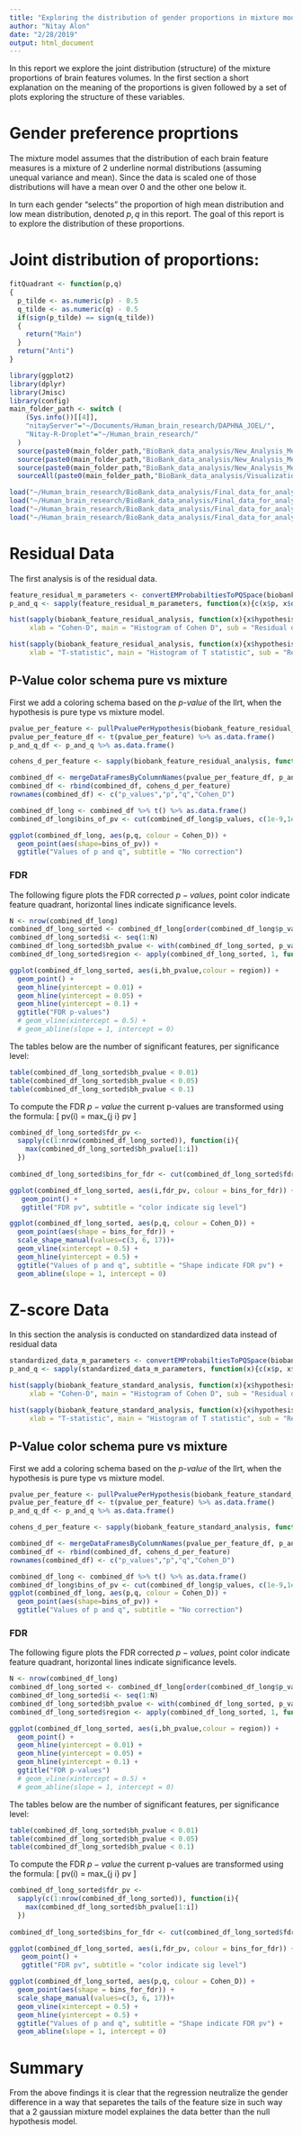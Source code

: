 ```yaml
---
title: "Exploring the distribution of gender proportions in mixture model"
author: "Nitay Alon"
date: "2/28/2019"
output: html_document
---
```


In this report we explore the joint distribution (structure) of the mixture proportions of brain features volumes. In the first section a short explanation on the meaning of the proportions is given followed by a set of plots exploring the structure of these variables. 

# Gender preference proprtions
The mixture model assumes that the distribution of each brain feature measures is a mixture of 2 underline normal distributions (assuming unequal variance and mean). Since the data is scaled one of those distributions will have a mean over 0 and the other one below it. 

In turn each gender "selects" the proportion of high mean distribution and low mean distribution, denoted $p,q$ in this report. The goal of this report is to explore the distribution of these proportions.

# Joint distribution of proportions:
```r
fitQuadrant <- function(p,q)
{
  p_tilde <- as.numeric(p) - 0.5
  q_tilde <- as.numeric(q) - 0.5
  if(sign(p_tilde) == sign(q_tilde))
  {
    return("Main")
  }
  return("Anti")
}
```

```r
library(ggplot2)
library(dplyr)
library(Jmisc)
library(config)
main_folder_path <- switch (
    (Sys.info())[[4]],
    "nitayServer"="~/Documents/Human_brain_research/DAPHNA_JOEL/",
    "Nitay-R-Droplet"="~/Human_brain_research/"
  )
  source(paste0(main_folder_path,"BioBank_data_analysis/New_Analysis_Method/Residuals_analysis_methods/convert_em_probs_to_pq_space.R"))
  source(paste0(main_folder_path,"BioBank_data_analysis/New_Analysis_Method/Residuals_analysis_methods/merge_data_frames_by_column_names.R"))
  source(paste0(main_folder_path,"BioBank_data_analysis/New_Analysis_Method/Residuals_analysis_methods/convert_em_probs_to_pq_space.R"))
  sourceAll(paste0(main_folder_path,"BioBank_data_analysis/Visualization_methods"))
```

```r
load("~/Human_brain_research/BioBank_data_analysis/Final_data_for_analysis/biobank_feature_residual_analysis.RData")
load("~/Human_brain_research/BioBank_data_analysis/Final_data_for_analysis/biobank_feature_standard_analysis.RData")
load("~/Human_brain_research/BioBank_data_analysis/Final_data_for_analysis/BioBank_residual_data.RData")
load("~/Human_brain_research/BioBank_data_analysis/Final_data_for_analysis/BioBank_standardized_data.RData")
```

# Residual Data

The first analysis is of the residual data.

```r
feature_residual_m_parameters <- convertEMProbabiltiesToPQSpace(biobank_feature_residual_analysis)
p_and_q <- sapply(feature_residual_m_parameters, function(x){c(x$p, x$q)})
```

```r
hist(sapply(biobank_feature_residual_analysis, function(x){x$hypothesis_results$cohen_d_test$estimate}),
     xlab = "Cohen-D", main = "Histogram of Cohen D", sub = "Residual data")

hist(sapply(biobank_feature_residual_analysis, function(x){x$hypothesis_results$t_test_for_difference_between_genders$statistic}),
     xlab = "T-statistic", main = "Histogram of T statistic", sub = "Residual data")

```


## P-Value color schema pure vs mixture

First we add a coloring schema based on the *p-value* of the llrt, when the hypothesis is pure type vs mixture model. 
```r
pvalue_per_feature <- pullPvaluePerHypothesis(biobank_feature_residual_analysis)
pvalue_per_feature_df <- t(pvalue_per_feature) %>% as.data.frame() 
p_and_q_df <- p_and_q %>% as.data.frame()

cohens_d_per_feature <- sapply(biobank_feature_residual_analysis, function(x){x$hypothesis_results$cohen_d_test$estimate})

combined_df <- mergeDataFramesByColumnNames(pvalue_per_feature_df, p_and_q_df)
combined_df <- rbind(combined_df, cohens_d_per_feature)
rownames(combined_df) <- c("p_values","p","q","Cohen_D")
```

```r
combined_df_long <- combined_df %>% t() %>% as.data.frame()
combined_df_long$bins_of_pv <- cut(combined_df_long$p_values, c(1e-9,1e-8,1e-3,1e-2,1))
```

```r
ggplot(combined_df_long, aes(p,q, colour = Cohen_D)) + 
  geom_point(aes(shape=bins_of_pv)) + 
  ggtitle("Values of p and q", subtitle = "No correction")
```

### FDR

The following figure plots the FDR corrected $p-values$, point color indicate feature quadrant, horizontal lines indicate significance levels.
```r
N <- nrow(combined_df_long)
combined_df_long_sorted <- combined_df_long[order(combined_df_long$p_values,decreasing = F),]
combined_df_long_sorted$i <- seq(1:N)
combined_df_long_sorted$bh_pvalue <- with(combined_df_long_sorted, p_values * i / N)
combined_df_long_sorted$region <- apply(combined_df_long_sorted, 1, function(x){fitQuadrant(x[2],x[3])})
```

```r
ggplot(combined_df_long_sorted, aes(i,bh_pvalue,colour = region)) + 
  geom_point() +
  geom_hline(yintercept = 0.01) +
  geom_hline(yintercept = 0.05) +
  geom_hline(yintercept = 0.1) +
  ggtitle("FDR p-values")
  # geom_vline(xintercept = 0.5) +
  # geom_abline(slope = 1, intercept = 0)
```

The tables below are the number of significant features, per significance level:

```r
table(combined_df_long_sorted$bh_pvalue < 0.01)
table(combined_df_long_sorted$bh_pvalue < 0.05)
table(combined_df_long_sorted$bh_pvalue < 0.1)
```

To compute the FDR $p-value$ the current p-values are transformed using the formula:
\[
  pv(i) = max_{j \leq i} pv \frac{n}{j} 
\]

```r
combined_df_long_sorted$fdr_pv <- 
  sapply(c(1:nrow(combined_df_long_sorted)), function(i){
    max(combined_df_long_sorted$bh_pvalue[1:i])
  })
  
combined_df_long_sorted$bins_for_fdr <- cut(combined_df_long_sorted$fdr_pv, c(0,1e-2,5e-2,1))
```


```r
ggplot(combined_df_long_sorted, aes(i,fdr_pv, colour = bins_for_fdr)) + 
   geom_point() +
   ggtitle("FDR pv", subtitle = "color indicate sig level") 
```

```r
ggplot(combined_df_long_sorted, aes(p,q, colour = Cohen_D)) + 
  geom_point(aes(shape = bins_for_fdr)) +
  scale_shape_manual(values=c(3, 6, 17))+
  geom_vline(xintercept = 0.5) +
  geom_hline(yintercept = 0.5) +
  ggtitle("Values of p and q", subtitle = "Shape indicate FDR pv") + 
  geom_abline(slope = 1, intercept = 0)
```

# Z-score Data

In this section the analysis is conducted on standardized data instead of residual data 

```r
standardized_data_m_parameters <- convertEMProbabiltiesToPQSpace(biobank_feature_standard_analysis)
p_and_q <- sapply(standardized_data_m_parameters, function(x){c(x$p, x$q)})
```

```r
hist(sapply(biobank_feature_standard_analysis, function(x){x$hypothesis_results$cohen_d_test$estimate}),
     xlab = "Cohen-D", main = "Histogram of Cohen D", sub = "Residual data")

hist(sapply(biobank_feature_standard_analysis, function(x){x$hypothesis_results$t_test_for_difference_between_genders$statistic}),
     xlab = "T-statistic", main = "Histogram of T statistic", sub = "Residual data")

```


## P-Value color schema pure vs mixture

First we add a coloring schema based on the *p-value* of the llrt, when the hypothesis is pure type vs mixture model. 
```r
pvalue_per_feature <- pullPvaluePerHypothesis(biobank_feature_standard_analysis)
pvalue_per_feature_df <- t(pvalue_per_feature) %>% as.data.frame() 
p_and_q_df <- p_and_q %>% as.data.frame()

cohens_d_per_feature <- sapply(biobank_feature_standard_analysis, function(x){x$hypothesis_results$cohen_d_test$estimate})

combined_df <- mergeDataFramesByColumnNames(pvalue_per_feature_df, p_and_q_df)
combined_df <- rbind(combined_df, cohens_d_per_feature)
rownames(combined_df) <- c("p_values","p","q","Cohen_D")
```

```r
combined_df_long <- combined_df %>% t() %>% as.data.frame()
combined_df_long$bins_of_pv <- cut(combined_df_long$p_values, c(1e-9,1e-8,1e-3,1e-2,1))
ggplot(combined_df_long, aes(p,q, colour = Cohen_D)) + 
  geom_point(aes(shape=bins_of_pv)) + 
  ggtitle("Values of p and q", subtitle = "No correction")
```

### FDR

The following figure plots the FDR corrected $p-values$, point color indicate feature quadrant, horizontal lines indicate significance levels.
```r
N <- nrow(combined_df_long)
combined_df_long_sorted <- combined_df_long[order(combined_df_long$p_values,decreasing = F),]
combined_df_long_sorted$i <- seq(1:N)
combined_df_long_sorted$bh_pvalue <- with(combined_df_long_sorted, p_values * i / N)
combined_df_long_sorted$region <- apply(combined_df_long_sorted, 1, function(x){fitQuadrant(x[2],x[3])})
```

```r
ggplot(combined_df_long_sorted, aes(i,bh_pvalue,colour = region)) + 
  geom_point() +
  geom_hline(yintercept = 0.01) +
  geom_hline(yintercept = 0.05) +
  geom_hline(yintercept = 0.1) +
  ggtitle("FDR p-values")
  # geom_vline(xintercept = 0.5) +
  # geom_abline(slope = 1, intercept = 0)
```

The tables below are the number of significant features, per significance level:

```r
table(combined_df_long_sorted$bh_pvalue < 0.01)
table(combined_df_long_sorted$bh_pvalue < 0.05)
table(combined_df_long_sorted$bh_pvalue < 0.1)
```

To compute the FDR $p-value$ the current p-values are transformed using the formula:
\[
  pv(i) = max_{j \leq i} pv \frac{n}{j} 
\]

```r
combined_df_long_sorted$fdr_pv <- 
  sapply(c(1:nrow(combined_df_long_sorted)), function(i){
    max(combined_df_long_sorted$bh_pvalue[1:i])
  })
  
combined_df_long_sorted$bins_for_fdr <- cut(combined_df_long_sorted$fdr_pv, c(0,1e-2,5e-2,1))
```

```r
ggplot(combined_df_long_sorted, aes(i,fdr_pv, colour = bins_for_fdr)) + 
   geom_point() +
   ggtitle("FDR pv", subtitle = "color indicate sig level") 
```

```r
ggplot(combined_df_long_sorted, aes(p,q, colour = Cohen_D)) + 
  geom_point(aes(shape = bins_for_fdr)) +
  scale_shape_manual(values=c(3, 6, 17))+
  geom_vline(xintercept = 0.5) +
  geom_hline(yintercept = 0.5) +
  ggtitle("Values of p and q", subtitle = "Shape indicate FDR pv") + 
  geom_abline(slope = 1, intercept = 0)
```

# Summary
From the above findings it is clear that the regression neutralize the gender difference in a way that separetes the tails of the feature size in such way that a 2 gaussian mixture model explaines the data better than the null hypothesis model.
<!-- # Post hoc analysis -->

<!-- In this section our goal is to find patterns in the distribution structure of the FDR significance features. Assuming that the underline model is a mixture of Gaussians with different means and variance, these feature should present a distinct pattern. Using visual inspection of the underline distribution it is possible to uncover characteristics of the features. The analysis begins with the anti-diagonal ($sign(p-0.5) \neq sign(q-0.5)$) followed by the same method for the main diagonal. -->

<!-- ## Main diagonal -->

<!-- ### Upper -->
<!-- ```{r high q high p} -->
<!-- upper_diagonal_feature_names <-  -->
<!--   rownames(combined_df_long_sorted)[ -->
<!--     with(combined_df_long_sorted,(fdr_pv < 5e-2 & p > 0.75 &  q > 0.75))]   -->

<!-- upper_diagonal_features <-  -->
<!--   biobank_feature_residual_analysis[names(biobank_feature_residual_analysis) %in% upper_diagonal_feature_names] -->
<!-- ``` -->

<!-- ```{r plotting upper main diagonal feature} -->
<!-- i <- sample(1:length(upper_diagonal_feature_names), 1) -->
<!-- plotGenderHistogram(upper_diagonal_features[[i]], upper_diagonal_feature_names[i]) -->
<!-- ``` -->

<!-- ## Antidiagonal -->

<!-- ### Upper -->
<!-- ```{r high q low p} -->
<!-- upper_antidiagonal_feature_names <-  -->
<!--   rownames(combined_df_long_sorted)[ -->
<!--     with(combined_df_long_sorted,(fdr_pv < 5e-2 & p < 0.5 & q > 0.5))]   -->
<!-- save(upper_antidiagonal_feature_names, file = "upper_diagonal_feature_names.RData")     -->
<!-- upper_antidiagonal_features <-  -->
<!--   biobank_feature_residual_analysis[names(biobank_feature_residual_analysis) %in% upper_antidiagonal_feature_names] -->
<!-- ``` -->

<!-- ```{r plotting upper anti diagonal feature} -->
<!-- i <- sample(1:length(upper_antidiagonal_feature_names), 1) -->
<!-- plotGenderHistogram(upper_antidiagonal_features[[i]], upper_antidiagonal_feature_names[i]) -->
<!-- ``` -->

<!-- A general pattern in this qudrant is best represented by the following plot: -->
<!-- ```{r representitive plot} -->
<!-- feature_name = "X25805.2.0" -->
<!-- plotGenderHistogram(upper_antidiagonal_features[[feature_name]], feature_name) -->
<!-- ``` -->

<!-- ### Lower  -->
<!-- ```{r low q high p} -->
<!-- lower_antidiagonal_feature_names <-  -->
<!--   rownames(combined_df_long_sorted)[ -->
<!--     with(combined_df_long_sorted,(fdr_pv < 1e-3 & p > 0.5 & q < 0.5))]   -->
<!-- save(lower_antidiagonal_feature_names, file = "lower_diagonal_feature_names.RData")   -->
<!-- lower_antidiagonal_features <-  -->
<!--   biobank_feature_residual_analysis[names(biobank_feature_residual_analysis) %in% lower_antidiagonal_feature_names] -->
<!-- ``` -->

<!-- ```{r plotting at random} -->
<!-- i <- sample(1:length(lower_antidiagonal_feature_names), 1) -->
<!-- plotGenderHistogram(lower_antidiagonal_features[[i]], lower_antidiagonal_feature_names[i]) -->
<!-- ``` -->

<!-- ```{r high mixture for men wemon neutral} -->
<!-- feature_name = "X25120.2.0" -->
<!-- plotGenderHistogram(lower_antidiagonal_features[[feature_name]], feature_name) -->
<!-- ``` -->


<!-- ```{r another example of sex mixture model} -->
<!-- feature_name = "X25535.2.0" -->
<!-- plotGenderHistogram(lower_antidiagonal_features[[feature_name]], feature_name) -->
<!-- ``` -->


<!-- ## $\chi^2$ Test -->
<!-- We preform $\chi^2$ for dependency test between a binarization of the features by sex. The statistics are ploted in the below histograms: -->
<!-- ```{r chisq histograms} -->
<!-- load("/home/nitay_2/Human_brain_research/BioBank_data_analysis/measure_of_masculinity/men_chisq_test.RData") -->
<!-- load("/home/nitay_2/Human_brain_research/BioBank_data_analysis/measure_of_masculinity/women_chisq_test.RData") -->
<!-- hist(chisq_men[upper.tri(chisq_men,diag = F)],breaks = 100, -->
<!--      main = "Chi statistics Men", xlab = "Chi") -->
<!-- hist(chisq_women[upper.tri(chisq_women,diag = F)],breaks = 100, -->
<!--      main = "Chi statistics Women", xlab = "Chi") -->
<!-- ``` -->

